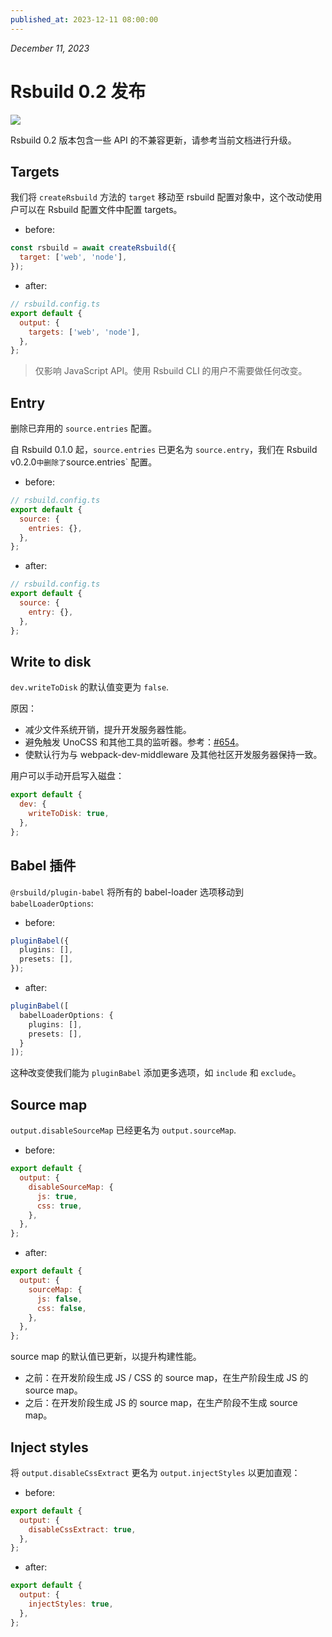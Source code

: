 ```yaml
---
published_at: 2023-12-11 08:00:00
---
```


_December 11, 2023_

# Rsbuild 0.2 发布

![](https://assets.rspack.dev/rsbuild/rsbuild-banner-v0-2.png)

Rsbuild 0.2 版本包含一些 API 的不兼容更新，请参考当前文档进行升级。

## Targets

我们将 `createRsbuild` 方法的 `target` 移动至 rsbuild 配置对象中，这个改动使用户可以在 Rsbuild 配置文件中配置 targets。

- before:

```js
const rsbuild = await createRsbuild({
  target: ['web', 'node'],
});
```

- after:

```js
// rsbuild.config.ts
export default {
  output: {
    targets: ['web', 'node'],
  },
};
```

> 仅影响 JavaScript API。使用 Rsbuild CLI 的用户不需要做任何改变。

## Entry

删除已弃用的 `source.entries` 配置。

自 Rsbuild 0.1.0 起，`source.entries` 已更名为 `source.entry`，我们在 Rsbuild v0.2.0`中删除了`source.entries` 配置。

- before:

```js
// rsbuild.config.ts
export default {
  source: {
    entries: {},
  },
};
```

- after:

```js
// rsbuild.config.ts
export default {
  source: {
    entry: {},
  },
};
```

## Write to disk

`dev.writeToDisk` 的默认值变更为 `false`.

原因：

- 减少文件系统开销，提升开发服务器性能。
- 避免触发 UnoCSS 和其他工具的监听器。参考：[#654](https://github.com/web-infra-dev/rsbuild/issues/654)。
- 使默认行为与 webpack-dev-middleware 及其他社区开发服务器保持一致。

用户可以手动开启写入磁盘：

```js
export default {
  dev: {
    writeToDisk: true,
  },
};
```

## Babel 插件

`@rsbuild/plugin-babel` 将所有的 babel-loader 选项移动到 `babelLoaderOptions`:

- before:

```ts
pluginBabel({
  plugins: [],
  presets: [],
});
```

- after:

```ts
pluginBabel([
  babelLoaderOptions: {
    plugins: [],
    presets: [],
  }
]);
```

这种改变使我们能为 `pluginBabel` 添加更多选项，如 `include` 和 `exclude`。

## Source map

`output.disableSourceMap` 已经更名为 `output.sourceMap`.

- before:

```js
export default {
  output: {
    disableSourceMap: {
      js: true,
      css: true,
    },
  },
};
```

- after:

```js
export default {
  output: {
    sourceMap: {
      js: false,
      css: false,
    },
  },
};
```

source map 的默认值已更新，以提升构建性能。

- 之前：在开发阶段生成 JS / CSS 的 source map，在生产阶段生成 JS 的 source map。
- 之后：在开发阶段生成 JS 的 source map，在生产阶段不生成 source map。

## Inject styles

将 `output.disableCssExtract` 更名为 `output.injectStyles` 以更加直观：

- before:

```js
export default {
  output: {
    disableCssExtract: true,
  },
};
```

- after:

```js
export default {
  output: {
    injectStyles: true,
  },
};
```
